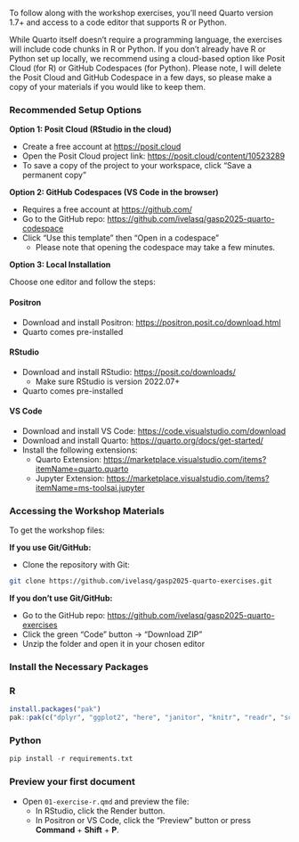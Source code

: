 To follow along with the workshop exercises, you'll need Quarto version 1.7+ and access to a code editor that supports R or Python.

While Quarto itself doesn't require a programming language, the exercises will include code chunks in R or Python. If you don’t already have R or Python set up locally, we recommend using a cloud-based option like Posit Cloud (for R) or GitHub Codespaces (for Python). Please note, I will delete the Posit Cloud and GitHub Codespace in a few days, so please make a copy of your materials if you would like to keep them.

### Recommended Setup Options

**Option 1: Posit Cloud (RStudio in the cloud)**

* Create a free account at <https://posit.cloud>
* Open the Posit Cloud project link: <https://posit.cloud/content/10523289>
* To save a copy of the project to your workspace, click "Save a permanent copy"

**Option 2: GitHub Codespaces (VS Code in the browser)**

* Requires a free account at <https://github.com/>
* Go to the GitHub repo: <https://github.com/ivelasq/gasp2025-quarto-codespace>
* Click "Use this template" then "Open in a codespace"
  * Please note that opening the codespace may take a few minutes.

**Option 3: Local Installation**

Choose one editor and follow the steps:

::: {.panel-tabset}

#### Positron

* Download and install Positron: <https://positron.posit.co/download.html>
* Quarto comes pre-installed

#### RStudio

* Download and install RStudio: <https://posit.co/downloads/>
  * Make sure RStudio is version 2022.07+
* Quarto comes pre-installed
  
#### VS Code

* Download and install VS Code: <https://code.visualstudio.com/download>
* Download and install Quarto: <https://quarto.org/docs/get-started/>
* Install the following extensions:
  * Quarto Extension: <https://marketplace.visualstudio.com/items?itemName=quarto.quarto>
  * Jupyter Extension: <https://marketplace.visualstudio.com/items?itemName=ms-toolsai.jupyter> 
:::

### Accessing the Workshop Materials

To get the workshop files:

**If you use Git/GitHub:**

* Clone the repository with Git:

```bash
git clone https://github.com/ivelasq/gasp2025-quarto-exercises.git
```

**If you don’t use Git/GitHub:**

* Go to the GitHub repo: <https://github.com/ivelasq/gasp2025-quarto-exercises>
* Click the green "Code" button → "Download ZIP"
* Unzip the folder and open it in your chosen editor

### Install the Necessary Packages

:::: {.panel-tabset}

### R

```r
install.packages("pak")
pak::pak(c("dplyr", "ggplot2", "here", "janitor", "knitr", "readr", "scales"))
```

### Python

```python
pip install -r requirements.txt
```

:::

### Preview your first document

* Open `01-exercise-r.qmd` and preview the file:
  * In RStudio, click the Render button.
  * In Positron or VS Code, click the "Preview" button or press **Command** + **Shift** + **P**.